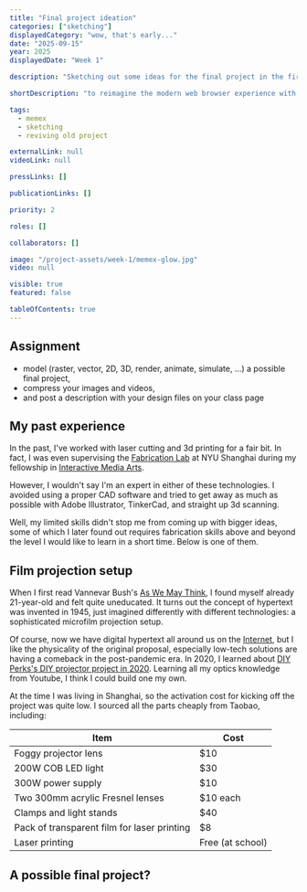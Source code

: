 ```yaml
---
title: "Final project ideation"
categories: ["sketching"]
displayedCategory: "wow, that's early..."
date: "2025-09-15"
year: 2025
displayedDate: "Week 1"

description: "Sketching out some ideas for the final project in the first week. Probably making a version of Memex by reimagining the modern web browser experience with low tech."

shortDescription: "to reimagine the modern web browser experience with low tech, kinda like Memex."

tags:
  - memex
  - sketching
  - reviving old project

externalLink: null
videoLink: null

pressLinks: []

publicationLinks: []

priority: 2

roles: []

collaborators: []

image: "/project-assets/week-1/memex-glow.jpg"
video: null

visible: true
featured: false

tableOfContents: true
---
```


## Assignment

- model (raster, vector, 2D, 3D, render, animate, simulate, ...) a possible final project,
- compress your images and videos,
- and post a description with your design files on your class page

## My past experience

In the past, I've worked with laser cutting and 3d printing for a fair bit. In fact, I was even supervising the [Fabrication Lab](https://wp.nyu.edu/nyushanghai-fabrication-lab/) at NYU Shanghai during my fellowship in [Interactive Media Arts](https://shanghai.nyu.edu/content/interactive-media-arts).

<Media
  widthPercentage={66}
  src="/project-assets/week-1/nyu-shanghai-ima-fabrication-lab.jpg"
  caption="Fabrication Lab at Interactive Media Arts at NYU Shanghai."
  copyright="NYU Shanghai"
/>

However, I wouldn't say I'm an expert in either of these technologies. I avoided using a proper CAD software and tried to get away as much as possible with Adobe Illustrator, TinkerCad, and straight up 3d scanning.

<Media
  widthPercentage={50}
  src="/project-assets/week-1/yufeng-tinkercad-2020.jpeg"
  caption="Yufeng's juvenile TinkerCad project in 2020."
  copyright="Yufeng Zhao"
/>

Well, my limited skills didn't stop me from coming up with bigger ideas, some of which I later found out requires fabrication skills above and beyond the level I would like to learn in a short time. Below is one of them.

## Film projection setup

When I first read Vannevar Bush's [As We May Think](https://www.theatlantic.com/magazine/archive/1945/07/as-we-may-think/303881/), I found myself already 21-year-old and felt quite uneducated. It turns out the concept of hypertext was invented in 1945, just imagined differently with different technologies: a sophisticated microfilm projection setup.

<Media
  widthPercentage={66}
  src="/project-assets/week-1/life-magazine-memex-screenshot.webp"
  caption="Vannevar Bush's concept of Memex as featured in Life Magazine in 1945."
  copyright="Life Magazine"
/>

Of course, now we have digital hypertext all around us on the [Internet](https://en.wikipedia.org/wiki/Internet), but I like the physicality of the original proposal, especially low-tech solutions are having a comeback in the post-pandemic era. In 2020, I learned about [DIY Perks's DIY projector project in 2020](https://www.youtube.com/watch?v=YfvTjQ9MCwY). Learning all my optics knowledge from Youtube, I think I could build one my own.

<Media
  widthPercentage={66}
  src="/project-assets/week-1/diy-projector-diy-perks.jpeg"
  caption="DIY Perks's DIY projector project."
  copyright="DIY Perks"
/>

At the time I was living in Shanghai, so the activation cost for kicking off the project was quite low. I sourced all the parts cheaply from Taobao, including:

| Item                                        | Cost             |
| ------------------------------------------- | ---------------- |
| Foggy projector lens                        | $10              |
| 200W COB LED light                          | $30              |
| 300W power supply                           | $10              |
| Two 300mm acrylic Fresnel lenses            | $10 each         |
| Clamps and light stands                     | $40              |
| Pack of transparent film for laser printing | $8               |
| Laser printing                              | Free (at school) |

<Media
  widthPercentage={66}
  src="/project-assets/week-1/film-projection-202104-1.jpeg"
  caption="Yufeng's prototype for custom-made film projection setup in 2021."
  copyright="Yufeng Zhao"
/>

## A possible final project?
